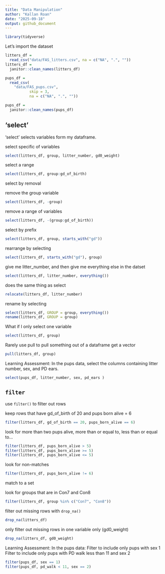 ```yaml
---
title: "Data Manipulation"
author: "Kallan Roan"
date: "2025-09-18"
output: github_document
---
```


```r
library(tidyverse)
```

Let's import the dataset
```r
litters_df = 
  read_csv("data/FAS_litters.csv", na = c("NA", ".", ""))
litters_df = 
  janitor::clean_names(litters_df)

pups_df = 
  read_csv(
    "data/FAS_pups.csv", 
           skip = 3, 
           na = c("NA", ".", ""))

pups_df = 
  janitor::clean_names(pups_df)
```

## 'select'

'select' selects variables form my dataframe.

select specific of variables
```r
select(litters_df, group, litter_number, gd0_weight)
```

select a range
```r
select(litters_df, group:gd_of_birth)
```

select by removal

remove the group variable
```r
select(litters_df, -group)
```
remove a range of variables

```r
select(litters_df, -(group:gd_of_birth))
```

select by prefix

```r
select(litters_df, group, starts_with("gd"))
```

rearrange by selecting

```r
select(litters_df, starts_with("gd"), group)
```
give me litter_number, and then give me everything else in the datset
```r
select(litters_df, litter_number, everything())
```

does the same thing as select

```r
relocate(litters_df, litter_number)
```

rename by selecting
```r
select(litters_df, GROUP = group, everything())
rename(litters_df, GROUP = group)
```

What if I only select one variable

```r
select(litters_df, group)

```
Rarely use pull to pull something out of a dataframe
get a vector

```r
pull(litters_df, group)
```


Learning Assessment: In the pups data, select the columns containing litter number, sex, and PD ears.
```r
select(pups_df, litter_number, sex, pd_ears )
```


## `filter`

use `filter()` to filter out rows

keep rows that have gd_of_birth of 20 and pups born alive = 6
```r
filter(litters_df, gd_of_birth == 20, pups_born_alive == 6)
```

look for more than two pups alive, more than or equal to, less than or equal to...

```r
filter(litters_df, pups_born_alive > 5)
filter(litters_df, pups_born_alive >= 5)
filter(litters_df, pups_born_alive <= 5)

```

look for non-matches

```r
filter(litters_df, pups_born_alive != 6)
```


match to a set

look for groups that are in Con7 and Con8

```r
filter(litters_df, group %in% c("Con7", "Con8"))
```

filter out missing rows with `drop_na()`

```r
drop_na(litters_df)
```

only filter out missing rows in one variable only (gd0_weight)

```r
drop_na(litters_df, gd0_weight)
```



Learning Assessment: In the pups data:
Filter to include only pups with sex 1
Filter to include only pups with PD walk less than 11 and sex 2

```r
filter(pups_df, sex == 1)
filter(pups_df, pd_walk < 11, sex == 2)
```










